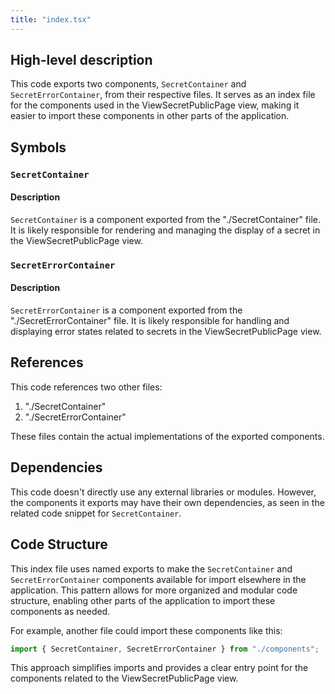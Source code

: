 ```yaml
---
title: "index.tsx"
---
```


## High-level description
This code exports two components, `SecretContainer` and `SecretErrorContainer`, from their respective files. It serves as an index file for the components used in the ViewSecretPublicPage view, making it easier to import these components in other parts of the application.

## Symbols

### `SecretContainer`
#### Description
`SecretContainer` is a component exported from the "./SecretContainer" file. It is likely responsible for rendering and managing the display of a secret in the ViewSecretPublicPage view.

### `SecretErrorContainer`
#### Description
`SecretErrorContainer` is a component exported from the "./SecretErrorContainer" file. It is likely responsible for handling and displaying error states related to secrets in the ViewSecretPublicPage view.

## References
This code references two other files:
1. "./SecretContainer"
2. "./SecretErrorContainer"

These files contain the actual implementations of the exported components.

## Dependencies
This code doesn't directly use any external libraries or modules. However, the components it exports may have their own dependencies, as seen in the related code snippet for `SecretContainer`.

## Code Structure
This index file uses named exports to make the `SecretContainer` and `SecretErrorContainer` components available for import elsewhere in the application. This pattern allows for more organized and modular code structure, enabling other parts of the application to import these components as needed.

For example, another file could import these components like this:
```typescript
import { SecretContainer, SecretErrorContainer } from "./components";
```

This approach simplifies imports and provides a clear entry point for the components related to the ViewSecretPublicPage view.